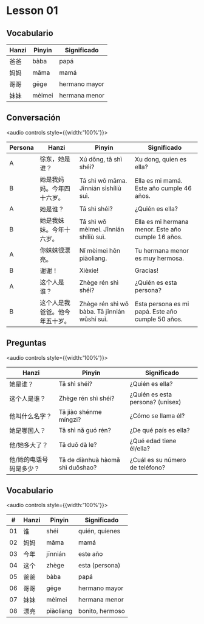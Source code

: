 # Lesson 01

## Vocabulario

| Hanzi | Pinyin | Significado |
|-------|--------|-------------|
| 爸爸 | bàba | papá |
| 妈妈 | māma | mamá |
| 哥哥 | gēge | hermano mayor |
| 妹妹 | mèimei | hermana menor |

## Conversación

<audio controls style={{width:'100%'}}>
    <source src="/idiomas/chino/audio/conversation04.mp3" type="audio/mpeg"/>
</audio>

|Persona|Hanzi|Pinyin|Significado|
|---|---|---|---|
|A|徐东，她是谁？|Xú dōng, tā shì shéi?|Xu dong, quien es ella?|
|B|她是我妈妈。今年四十六岁。|Tā shì wǒ māma. Jīnnián sìshíliù suì.|Ella es mi mamá. Este año cumple 46 años.|
|A|她是谁？|Tā shì shéi?|¿Quién es ella?|
|B|她是我妹妹。今年十六岁。|Tā shì wǒ mèimei. Jīnnián shíliù suì.|Ella es mi hermana menor. Este año cumple 16 años.|
|A|你妹妹很漂亮。|Nǐ mèimei hěn piàoliang.|Tu hermana menor es muy hermosa.|
|B|谢谢！|Xièxie!|Gracias!|
|A|这个人是谁？|Zhège rén shì shéi?|¿Quién es esta persona?|
|B|这个人是我爸爸。他今年五十岁。|Zhège rén shì wǒ bàba. Tā jīnnián wǔshí suì.|Esta persona es mi papá. Este año cumple 50 años.|

## Preguntas

<audio controls style={{width:'100%'}}>
    <source src="/idiomas/chino/audio/questions01.mp3" type="audio/mpeg"/>
</audio>

|Hanzi|Pinyin|Significado|
|---|---|---|
|她是谁？|Tā shì shéi?|¿Quién es ella?|
|这个人是谁？|Zhège rén shì shéi?|¿Quién es esta persona? (unisex)|
|他叫什么名字？|Tā jiào shénme míngzi?|¿Cómo se llama él?|
|她是哪国人？|Tā shì nǎ guó rén?|¿De qué país es ella?|
|他/她多大了？|Tā duō dà le?|¿Qué edad tiene él/ella?|
|他/她的电话号码是多少？|Tā de diànhuà hàomǎ shì duōshao?|¿Cuál es su número de teléfono?|

## Vocabulario

<audio controls style={{width:'100%'}}>
    <source src="/idiomas/chino/audio/vocabulary05.mp3" type="audio/mpeg"/>
</audio>

|#|Hanzi|Pinyin|Significado|
|---|---|---|---|
|01|谁|shéi|quién, quienes|
|02|妈妈|māma|mamá|
|03|今年|jīnnián|este año|
|04|这个|zhège|esta (persona)|
|05|爸爸|bàba|papá|
|06|哥哥|gēge|hermano mayor|
|07|妹妹|mèimei|hermana menor|
|08|漂亮|piàoliang|bonito, hermoso|
